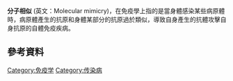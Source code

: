 {{多個問題|
{{expand english|time=2019-08-11T07:18:30+00:00}}
{{orphan|time=2017-01-20T10:46:40+00:00}}
{{unreferenced|time=2017-01-20T10:46:40+00:00}}
}}
'''分子相似''' (英文：Molecular mimicry)，在免疫學上指的是當身體感染某些病原體時，病原體產生的抗原和身體某部分的抗原過於類似，導致自身產生的抗體攻擊自身抗原的自體免疫疾病。

==參考資料==
{{reflist}}
[[Category:免疫学|Category:免疫学]]
[[Category:传染病|Category:传染病]]